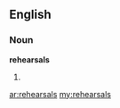 ==English==

===Noun===
'''rehearsals'''

# {{plural of|[[rehearsal]]}}

[[ar:rehearsals]]
[[my:rehearsals]]